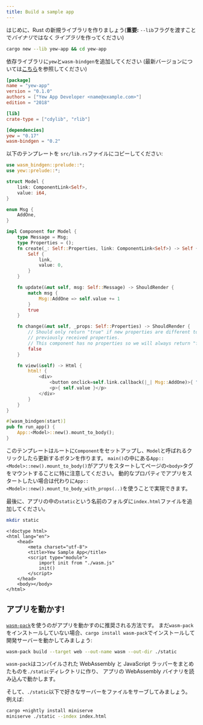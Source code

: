 ```yaml
---
title: Build a sample app
---
```


はじめに、Rust の新規ライブラリを作りましょう(**重要:** `--lib`フラグを渡すことで*バイナリ*ではなく*ライブラリ*を作ってください)

```bash
cargo new --lib yew-app && cd yew-app
```

依存ライブラリに`yew`と`wasm-bindgen`を追加してください \(最新バージョンについては[こちら](https://docs.rs/yew)を参照してください\)

```toml title="Cargo.toml"
[package]
name = "yew-app"
version = "0.1.0"
authors = ["Yew App Developer <name@example.com>"]
edition = "2018"

[lib]
crate-type = ["cdylib", "rlib"]

[dependencies]
yew = "0.17"
wasm-bindgen = "0.2"
```

以下のテンプレートを `src/lib.rs`ファイルにコピーしてください:

```rust title="src/lib.rs"
use wasm_bindgen::prelude::*;
use yew::prelude::*;

struct Model {
    link: ComponentLink<Self>,
    value: i64,
}

enum Msg {
    AddOne,
}

impl Component for Model {
    type Message = Msg;
    type Properties = ();
    fn create(_: Self::Properties, link: ComponentLink<Self>) -> Self {
        Self {
            link,
            value: 0,
        }
    }

    fn update(&mut self, msg: Self::Message) -> ShouldRender {
        match msg {
            Msg::AddOne => self.value += 1
        }
        true
    }

    fn change(&mut self, _props: Self::Properties) -> ShouldRender {
        // Should only return "true" if new properties are different to
        // previously received properties.
        // This component has no properties so we will always return "false".
        false
    }

    fn view(&self) -> Html {
        html! {
            <div>
                <button onclick=self.link.callback(|_| Msg::AddOne)>{ "+1" }</button>
                <p>{ self.value }</p>
            </div>
        }
    }
}

#[wasm_bindgen(start)]
pub fn run_app() {
    App::<Model>::new().mount_to_body();
}
```

このテンプレートはルートに`Component`をセットアップし、`Model`と呼ばれるクリックしたら更新するボタンを作ります。
`main()`の中にある`App::<Model>::new().mount_to_body()`がアプリをスタートしてページの`<body>`タグをマウントすることに特に注意してください。
動的なプロパティでアプリをスタートしたい場合は代わりに`App::<Model>::new().mount_to_body_with_props(..)`を使うことで実現できます。

最後に、アプリの中の`static`という名前のフォルダに`index.html`ファイルを追加してください。

```bash
mkdir static
```

```markup title="index.html"
<!doctype html>
<html lang="en">
    <head>
        <meta charset="utf-8">
        <title>Yew Sample App</title>
        <script type="module">
            import init from "./wasm.js"
            init()
        </script>
    </head>
    <body></body>
</html>
```

## アプリを動かす!

[`wasm-pack`](https://rustwasm.github.io/docs/wasm-pack/)を使うのがアプリを動かすのに推奨される方法です。
まだ`wasm-pack`をインストールしていない場合、`cargo install wasm-pack`でインストールして開発サーバーを動かしてみましょう:

```bash
wasm-pack build --target web --out-name wasm --out-dir ./static
```

`wasm-pack`はコンパイルされた WebAssembly と JavaScript ラッパーをまとめたものを`./static`ディレクトリに作り、
アプリの WebAssembly バイナリを読み込んで動かします。

そして、`./static`以下で好きなサーバーをファイルをサーブしてみましょう。
例えば:

```bash
cargo +nightly install miniserve
miniserve ./static --index index.html
```
